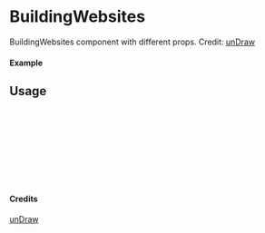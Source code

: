 
<Meta of={BuildingWebsites} title="unDraw/BuildingWebsites" />

# BuildingWebsites

BuildingWebsites component with different props.
Credit: [unDraw](https://undraw.co/illustrations)

#### Example

<Canvas of={BuildingWebsites.Primary} />

## Usage

```ts
import { BuildingWebsites } from "yadl-ui";

const Example = () => {
  return (
      <BuildingWebsites />
  );
};

export default Example;
```

#### Credits
[unDraw](https://undraw.co/illustrations)
